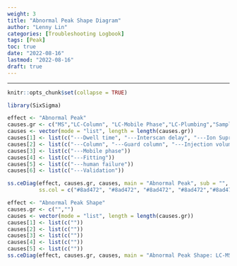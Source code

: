 ```yaml
---
weight: 3
title: "Abnormal Peak Shape Diagram"
author: "Lenny Lin"
categories: [Troubleshooting Logbook]
tags: [Peak]
toc: true
date: "2022-08-16"
lastmod: "2022-08-16"
draft: true
---
```



<!--more-->

---

```r
knitr::opts_chunk$set(collapse = TRUE)
```

```r
library(SixSigma)
```


```r
effect <- "Abnormal Peak"
causes.gr <- c("MS","LC-Column", "LC-Mobile Phase","LC-Plumbing","Sample Prep", "Service")
causes <- vector(mode = "list", length = length(causes.gr))
causes[1] <- list(c("---Dwell time", "---Interscan delay", "---Ion Supression"))
causes[2] <- list(c("---Column", "---Guard column", "---Injection volume", "---Injection solution", "---Composition"))
causes[3] <- list(c("---Mobile phase"))
causes[4] <- list(c("---Fitting"))
causes[5] <- list(c("---human failure"))
causes[6] <- list(c("---Validation"))

ss.ceDiag(effect, causes.gr, causes, main = "Abnormal Peak", sub = "",
          ss.col = c("#8ad472", "#8ad472", "#8ad472", "#8ad472","#8ad472"))
```



```r


effect <- "Abnormal Peak Shape"
causes.gr <- c("","")
causes <- vector(mode = "list", length = length(causes.gr))
causes[1] <- list(c(""))
causes[2] <- list(c(""))
causes[3] <- list(c(""))
causes[4] <- list(c(""))
causes[5] <- list(c(""))
ss.ceDiag(effect, causes.gr, causes, main = "Abnormal Peak Shape: LC-MS/MS", sub = "")
```

